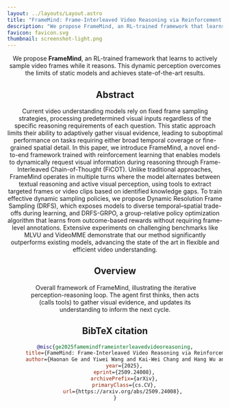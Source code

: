 ```yaml
---
layout: ../layouts/Layout.astro
title: "FrameMind: Frame-Interleaved Video Reasoning via Reinforcement Learning"
description: "We propose FrameMind, an RL-trained framework that learns to actively sample video frames while it reasons. This dynamic perception overcomes the limits of static models and achieves state-of-the-art results."
favicon: favicon.svg
thumbnail: screenshot-light.png
---
```





<Header
  title={frontmatter.title}
  authors={[
    {
      name: "Haonan Ge",
      url: ,
      institution: "University of California, Merced",
      notes: ["¹"],
    },
    {
      name: "Yiwei Wang",
      url: "https://wangywust.github.io/",
      institution: "University of California, Merced",
      notes: ["¹"],
    },
    {
      name: "Kai-Wei Chang",
      url: "https://web.cs.ucla.edu/~kwchang/",
      institution: "University of California, Los Angeles",
      notes: ["²"],
    },
    {
      name: "Hang Wu",
      url: "https://wuhang03.github.io/",
      institution: "University of California, Merced",
      notes: ["¹"],
    },
    {
      name: "Yujun Cai",
      url: "https://vanoracai.github.io/",
      institution: "The University of Queensland",
      notes: ["³"],
    },
  ]}
  links={[
    {
      name: "Paper",
      url: "https://www.arxiv.org/pdf/2509.24008",
      icon: "ri:file-pdf-2-line",
    },
    {
      name: "arXiv",
      url: "https://www.arxiv.org/abs/2509.24008",
      icon: "academicons:arxiv",
    },
    {
      name: "Code (coming soon)",
      url: "#",
      icon: "ri:github-line",
    },
  ]}
  />

<div class="text-center text-lg mb-8">
 We propose <strong>FrameMind</strong>, an RL-trained framework that learns to actively sample video frames while it reasons. This dynamic perception overcomes the limits of static models and achieves state-of-the-art results.
</div>


<HighlightedSection>

## Abstract

Current video understanding models rely on fixed frame sampling strategies, processing predetermined visual inputs regardless of the specific reasoning requirements of each question. This static approach limits their ability to adaptively gather visual evidence, leading to suboptimal performance on tasks requiring either broad temporal coverage or fine-grained spatial detail. In this paper, we introduce FrameMind, a novel end-to-end framework trained with reinforcement learning that enables models to dynamically request visual information during reasoning through Frame-Interleaved Chain-of-Thought (FiCOT). Unlike traditional approaches, FrameMind operates in multiple turns where the model alternates between textual reasoning and active visual perception, using tools to extract targeted frames or video clips based on identified knowledge gaps. To train effective dynamic sampling policies, we propose Dynamic Resolution Frame Sampling (DRFS), which exposes models to diverse temporal–spatial trade-offs during learning, and DRFS-GRPO, a group-relative policy optimization algorithm that learns from outcome-based rewards without requiring frame-level annotations. Extensive experiments on challenging benchmarks like MLVU and VideoMME demonstrate that our method significantly outperforms existing models, advancing the state of the art in flexible and efficient video understanding.

</HighlightedSection>

## Overview

<Figure>
  <Image slot="figure" source={overview} altText="Overall framework of FrameMind, illustrating the iterative perception-reasoning loop. The agent first thinks, then acts (calls tools) to gather visual evidence, and updates its understanding to inform the next cycle." />
  <span slot="caption">Overall framework of FrameMind, illustrating the iterative perception-reasoning loop. The agent first thinks, then acts (calls tools) to gather visual evidence, and updates its understanding to inform the next cycle.</span>
</Figure>


## BibTeX citation

```bibtex
@misc{ge2025famemindframeinterleavedvideoreasoning,
      title={FameMind: Frame-Interleaved Video Reasoning via Reinforcement Learning}, 
      author={Haonan Ge and Yiwei Wang and Kai-Wei Chang and Hang Wu and Yujun Cai},
      year={2025},
      eprint={2509.24008},
      archivePrefix={arXiv},
      primaryClass={cs.CV},
      url={https://arxiv.org/abs/2509.24008}, 
}
```
